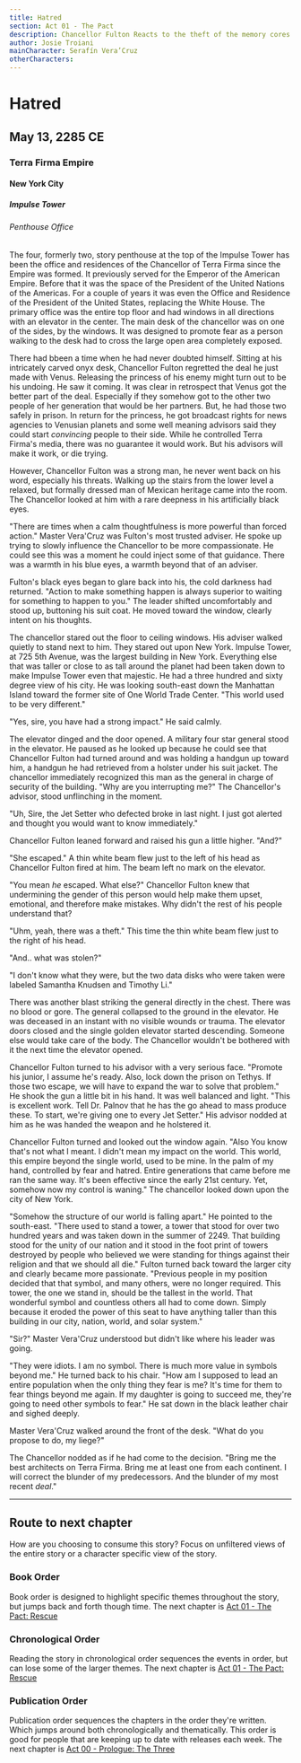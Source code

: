```yaml
---
title: Hatred
section: Act 01 - The Pact
description: Chancellor Fulton Reacts to the theft of the memory cores from the underground vault and plans for a new system of control.
author: Josie Troiani
mainCharacter: Serafín Vera’Cruz
otherCharacters: 
---
```


# Hatred

## May 13, 2285 CE

### Terra Firma Empire

#### New York City

##### Impulse Tower

###### Penthouse Office

The four, formerly two, story penthouse at the top of the Impulse Tower has been the office and residences of the Chancellor of Terra Firma since the Empire was formed. It previously served for the Emperor of the American Empire. Before that it was the space of the President of the United Nations of the Americas. For a couple of years it was even the Office and Residence of the President of the United States, replacing the White House. The primary office was the entire top floor and had windows in all directions with an elevator in the center. The main desk of the chancellor was on one of the sides, by the windows. It was designed to promote fear as a person walking to the desk had to cross the large open area completely exposed.

There had bbeen a time when he had never doubted himself. Sitting at his intricately carved onyx desk, Chancellor Fulton regretted the deal he just made with Venus. Releasing the princess of his enemy might turn out to be his undoing. He saw it coming. It was clear in retrospect that Venus got the better part of the deal. Especially if they somehow got to the other two people of her generation that would be her partners. But, he had those two safely in prison. In return for the princess, he got broadcast rights for news agencies to Venusian planets and some well meaning advisors said they could start *convincing* people to their side. While he controlled Terra Firma's media, there was no guarantee it would work. But his advisors will make it work, or die trying.

However, Chancellor Fulton was a strong man, he never went back on his word, especially his threats. Walking up the stairs from the lower level a relaxed, but formally dressed man of Mexican heritage came into the room. The Chancellor looked at him with a rare deepness in his artificially black eyes.

"There are times when a calm thoughtfulness is more powerful than forced action." Master Vera'Cruz was Fulton's most trusted adviser. He spoke up trying to slowly influence the Chancellor to be more compassionate. He could see this was a moment he could inject some of that guidance. There was a warmth in his blue eyes, a warmth beyond that of an adviser.

Fulton's black eyes began to glare back into his, the cold darkness had returned. "Action to make something happen is always superior to waiting for something to happen to you." The leader shifted uncomfortably and stood up, buttoning his suit coat. He moved toward the window, clearly intent on his thoughts.

The chancellor stared out the floor to ceiling windows. His adviser walked quietly to stand next to him. They stared out upon New York. Impulse Tower, at 725 5th Avenue, was the largest building in New York. Everything else that was taller or close to as tall around the planet had been taken down to make Impulse Tower even that majestic. He had a three hundred and sixty degree view of his city. He was looking south-east down the Manhattan Island toward the former site of One World Trade Center. "This world used to be very different."

"Yes, sire, you have had a strong impact." He said calmly.

The elevator dinged and the door opened. A military four star general stood in the elevator. He paused as he looked up because he could see that Chancellor Fulton had turned around and was holding a handgun up toward him, a handgun he had retrieved from a holster under his suit jacket. The chancellor immediately recognized this man as the general in charge of security of the building. "Why are you interrupting me?" The Chancellor's advisor, stood unflinching in the moment.

"Uh, Sire, the Jet Setter who defected broke in last night. I just got alerted and thought you would want to know immediately."

Chancellor Fulton leaned forward and raised his gun a little higher. "And?"

"She escaped." A thin white beam flew just to the left of his head as Chancellor Fulton fired at him. The beam left no mark on the elevator.

"You mean *he* escaped. What else?" Chancellor Fulton knew that undermining the gender of this person would help make them upset, emotional, and therefore make mistakes. Why didn't the rest of his people understand that?

"Uhm, yeah, there was a theft." This time the thin white beam flew just to the right of his head.

"And.. what was stolen?"

"I don't know what they were, but the two data disks who were taken were labeled Samantha Knudsen and Timothy Li."

There was another blast striking the general directly in the chest. There was no blood or gore. The general collapsed to the ground in the elevator. He was deceased in an instant with no visible wounds or trauma. The elevator doors closed and the single golden elevator started descending. Someone else would take care of the body. The Chancellor wouldn't be bothered with it the next time the elevator opened.

Chancellor Fulton turned to his advisor with a very serious face. "Promote his junior, I assume he's ready. Also, lock down the prison on Tethys. If those two escape, we will have to expand the war to solve that problem." He shook the gun a little bit in his hand. It was well balanced and light. "This is excellent work. Tell Dr. Palnov that he has the go ahead to mass produce these. To start, we're giving one to every Jet Setter." His advisor nodded at him as he was handed the weapon and he holstered it.

Chancellor Fulton turned and looked out the window again. "Also You know that's not what I meant. I didn't mean my impact on the world. This world, this empire beyond the single world, used to be mine. In the palm of my hand, controlled by fear and hatred. Entire generations that came before me ran the same way. It's been effective since the early 21st century. Yet, somehow now my control is waning." The chancellor looked down upon the city of New York.

"Somehow the structure of our world is falling apart." He pointed to the south-east. "There used to stand a tower, a tower that stood for over two hundred years and was taken down in the summer of 2249. That building stood for the unity of our nation and it stood in the foot print of towers destroyed by people who believed we were standing for things against their religion and that we should all die." Fulton turned back toward the larger city and clearly became more passionate. "Previous people in my position decided that that symbol, and many others, were no longer required. This tower, the one we stand in, should be the tallest in the world. That wonderful symbol and countless others all had to come down. Simply because it eroded the power of this seat to have anything taller than this building in our city, nation, world, and solar system."

"Sir?" Master Vera'Cruz understood but didn't like where his leader was going.

"They were idiots. I am no symbol. There is much more value in symbols beyond me." He turned back to his chair. "How am I supposed to lead an entire population when the only thing they fear is me? It's time for them to fear things beyond me again. If my daughter is going to succeed me, they're going to need other symbols to fear." He sat down in the black leather chair and sighed deeply.

Master Vera'Cruz walked around the front of the desk. "What do you propose to do, my liege?"

The Chancellor nodded as if he had come to the decision. "Bring me the best architects on Terra Firma. Bring me at least one from each continent. I will correct the blunder of my predecessors. And the blunder of my most recent *deal*."

---

## Route to next chapter

How are you choosing to consume this story?
Focus on unfiltered views of the entire story or a character specific view of the story.

### Book Order

Book order is designed to highlight specific themes throughout the story, but jumps back and forth though time.
<Callout type="info" emoji="️📖">
    The next chapter is [Act 01 - The Pact: Rescue](./rescue.mdx)
</Callout>

### Chronological Order

Reading the story in chronological order sequences the events in order, but can lose some of the larger themes.
<Callout type="info" emoji="️🕰️">
    The next chapter is [Act 01 - The Pact: Rescue](./rescue.mdx)
</Callout>

### Publication Order

Publication order sequences the chapters in the order they're written. Which jumps around both chronologically and thematically. This order is good for people that are keeping up to date with releases each week.
<Callout type="info" emoji="️✍️">
    The next chapter is [Act 00 - Prologue: The Three](../prologue/thethree.mdx)
</Callout>
